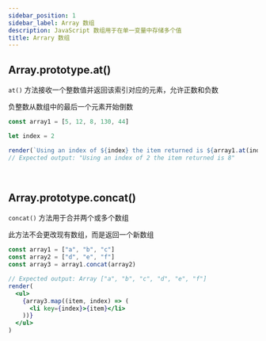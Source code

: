 ```yaml
---
sidebar_position: 1
sidebar_label: Array 数组
description: JavaScript 数组用于在单一变量中存储多个值
title: Arrary 数组
---
```


## Array.prototype.at()

`at()` 方法接收一个整数值并返回该索引对应的元素，允许正数和负数

负整数从数组中的最后一个元素开始倒数

```jsx live noInline
const array1 = [5, 12, 8, 130, 44]

let index = 2

render(`Using an index of ${index} the item returned is ${array1.at(index)}`)
// Expected output: "Using an index of 2 the item returned is 8"
```

<br />

## Array.prototype.concat()

`concat()` 方法用于合并两个或多个数组

此方法不会更改现有数组，而是返回一个新数组

```jsx live noInline
const array1 = ["a", "b", "c"]
const array2 = ["d", "e", "f"]
const array3 = array1.concat(array2)

// Expected output: Array ["a", "b", "c", "d", "e", "f"]
render(
  <ul>
    {array3.map((item, index) => (
      <li key={index}>{item}</li>
    ))}
  </ul>
)
```
